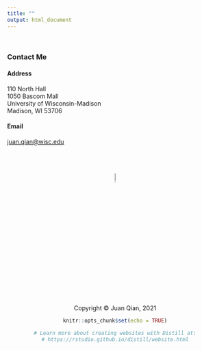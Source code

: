 ```yaml
---
title: ""
output: html_document
---
```


<br>

### Contact Me

#### Address
110 North Hall<br>
1050 Bascom Mall<br>
University of Wisconsin-Madison<br>
Madison, WI 53706<br>

#### Email
[juan.qian@wisc.edu](mailto:juan.qian@wisc.edu)


<br>
<br>
<br>
<center> <img src="juan_logo.png" style="width:7.5%">
<br>
<center> Copyright © Juan Qian, 2021
```r
knitr::opts_chunk$set(echo = TRUE)

# Learn more about creating websites with Distill at:
# https://rstudio.github.io/distill/website.html

```

